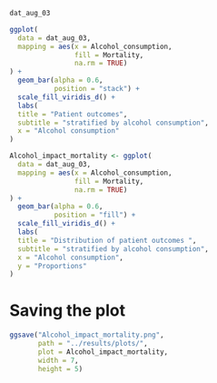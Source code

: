 ```r
dat_aug_03

``` 

```r
ggplot(
  data = dat_aug_03,
  mapping = aes(x = Alcohol_consumption,
                fill = Mortality,
                na.rm = TRUE)
) +
  geom_bar(alpha = 0.6,
           position = "stack") +
  scale_fill_viridis_d() +
  labs(
  title = "Patient outcomes",
  subtitle = "stratified by alcohol consumption",
  x = "Alcohol consumption"
)
```

```r
Alcohol_impact_mortality <- ggplot(
  data = dat_aug_03,
  mapping = aes(x = Alcohol_consumption,
                fill = Mortality,
                na.rm = TRUE)
) +
  geom_bar(alpha = 0.6,
           position = "fill") +
  scale_fill_viridis_d() +
  labs(
  title = "Distribution of patient outcomes ",
  subtitle = "stratified by alcohol consumption",
  x = "Alcohol consumption",
  y = "Proportions"
)
```

# Saving the plot

```r
ggsave("Alcohol_impact_mortality.png", 
       path = "../results/plots/",
       plot = Alcohol_impact_mortality,
       width = 7,
       height = 5)
```


